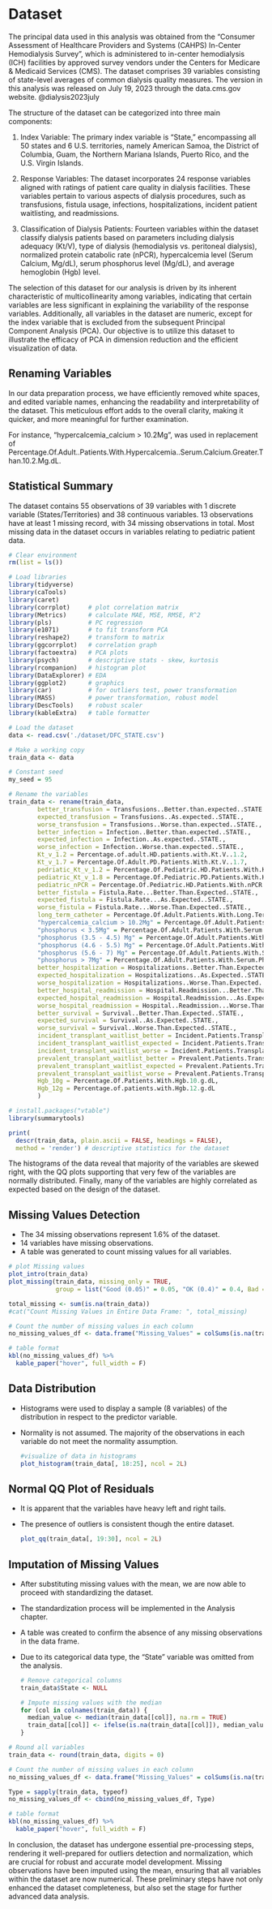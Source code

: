 # Dataset {#dataset}

The principal data used in this analysis was obtained from the "Consumer Assessment of Healthcare Providers and Systems (CAHPS) In-Center Hemodialysis Survey", which is administered to in-center hemodialysis (ICH) facilities by approved survey vendors under the Centers for Medicare & Medicaid Services (CMS). The dataset comprises 39 variables consisting of state-level averages of common dialysis quality measures. The version in this analysis was released on July 19, 2023 through the data.cms.gov website. @dialysis2023july

The structure of the dataset can be categorized into three main components:

1.  Index Variable: The primary index variable is "State," encompassing all 50 states and 6 U.S. territories, namely American Samoa, the District of Columbia, Guam, the Northern Mariana Islands, Puerto Rico, and the U.S. Virgin Islands.

<!-- -->

2.  Response Variables: The dataset incorporates 24 response variables aligned with ratings of patient care quality in dialysis facilities. These variables pertain to various aspects of dialysis procedures, such as transfusions, fistula usage, infections, hospitalizations, incident patient waitlisting, and readmissions.

<!-- -->

3.  Classification of Dialysis Patients: Fourteen variables within the dataset classify dialysis patients based on parameters including dialysis adequacy (Kt/V), type of dialysis (hemodialysis vs. peritoneal dialysis), normalized protein catabolic rate (nPCR), hypercalcemia level (Serum Calcium, Mg/dL), serum phosphorus level (Mg/dL), and average hemoglobin (Hgb) level.

The selection of this dataset for our analysis is driven by its inherent characteristic of multicollinearity among variables, indicating that certain variables are less significant in explaining the variability of the response variables. Additionally, all variables in the dataset are numeric, except for the index variable that is excluded from the subsequent Principal Component Analysis (PCA). Our objective is to utilize this dataset to illustrate the efficacy of PCA in dimension reduction and the efficient visualization of data.

## Renaming Variables

In our data preparation process, we have efficiently removed white spaces, and edited variable names, enhancing the readability and interpretability of the dataset. This meticulous effort adds to the overall clarity, making it quicker, and more meaningful for further examination.

For instance, "hypercalcemia_calcium \> 10.2Mg", was used in replacement of Percentage.Of.Adult..Patients.With.Hypercalcemia..Serum.Calcium.Greater.Than.10.2.Mg.dL.

## Statistical Summary

The dataset contains 55 observations of 39 variables with 1 discrete variable (States/Territories) and 38 continuous variables. 13 observations have at least 1 missing record, with 34 missing observations in total. Most missing data in the dataset occurs in variables relating to pediatric patient data.

```r
# Clear environment
rm(list = ls())

# Load libraries
library(tidyverse)    
library(caTools)
library(caret)
library(corrplot)     # plot correlation matrix
library(Metrics)      # calculate MAE, MSE, RMSE, R^2
library(pls)          # PC regression
library(e1071)        # to fit transform PCA  
library(reshape2)     # transform to matrix
library(ggcorrplot)   # correlation graph
library(factoextra)   # PCA plots
library(psych)        # descriptive stats - skew, kurtosis
library(rcompanion)   # histogram plot
library(DataExplorer) # EDA
library(ggplot2)      # graphics
library(car)          # for outliers test, power transformation
library(MASS)         # power transformation, robust model
library(DescTools)    # robust scaler
library(kableExtra)   # table formatter
```

```r
# Load the dataset
data <- read.csv('./dataset/DFC_STATE.csv')

# Make a working copy
train_data <- data

# Constant seed
my_seed = 95
```

```r
# Rename the variables
train_data <- rename(train_data,
        better_transfusion = Transfusions..Better.than.expected..STATE.,
        expected_transfusion = Transfusions..As.expected..STATE.,
        worse_transfusion = Transfusions..Worse.than.expected..STATE.,
        better_infection = Infection..Better.than.expected..STATE.,
        expected_infection = Infection..As.expected..STATE.,
        worse_infection = Infection..Worse.than.expected..STATE.,
        Kt_v_1.2 = Percentage.of.adult.HD.patients.with.Kt.V..1.2,
        Kt_v_1.7 = Percentage.Of.Adult.PD.Patients.With.Kt.V..1.7,
        pedriatic_Kt_v_1.2 = Percentage.Of.Pediatric.HD.Patients.With.Kt.V..1.2,
        pediatric_Kt_v_1.8 = Percentage.Of.Pediatric.PD.Patients.With.Kt.V..1.8,
        pediatric_nPCR = Percentage.Of.Pediatric.HD.Patients.With.nPCR.In.Use,
        better_fistula = Fistula.Rate...Better.Than.Expected..STATE.,
        expected_fistula = Fistula.Rate...As.Expected..STATE.,
        worse_fistula = Fistula.Rate...Worse.Than.Expected..STATE.,
        long_term_catheter = Percentage.Of.Adult.Patients.With.Long.Term.Catheter.In.Use ,
        "hypercalcemia_calcium > 10.2Mg" = Percentage.Of.Adult.Patients.With.Hypercalcemia..Serum.Calcium.Greater.Than.10.2.Mg.dL.,
        "phosphorus < 3.5Mg" = Percentage.Of.Adult.Patients.With.Serum.Phosphorus.Less.Than.3.5.Mg.dL,
        "phosphorus (3.5 - 4.5) Mg" = Percentage.Of.Adult.Patients.With.Serum.Phosphorus.Between.3.5.4.5.Mg.dL,
        "phosphorus (4.6 - 5.5) Mg" = Percentage.Of.Adult.Patients.With.Serum.Phosphorus.Between.4.6.5.5.Mg.dL,
        "phosphorus (5.6 - 7) Mg" = Percentage.Of.Adult.Patients.With.Serum.Phosphorus.Between.5.6.7.0.Mg.dL,
        "phosphorus > 7Mg" = Percentage.Of.Adult.Patients.With.Serum.Phosphorus.Greater.Than.7.0.Mg.dL,
        better_hospitalization = Hospitalizations..Better.Than.Expected..STATE.,
        expected_hospitalization = Hospitalizations..As.Expected..STATE.,
        worse_hospitalization = Hospitalizations..Worse.Than.Expected..STATE.,
        better_hospital_readmission = Hospital.Readmission...Better.Than.Expected..STATE.,
        expected_hospital_readmission = Hospital.Readmission...As.Expected..STATE.,
        worse_hospital_readmission = Hospital..Readmission...Worse.Than.Expected..STATE.,
        better_survival = Survival..Better.Than.Expected..STATE.,
        expected_survival = Survival..As.Expected..STATE.,
        worse_survival = Survival..Worse.Than.Expected..STATE.,
        incident_transplant_waitlist_better = Incident.Patients.Transplant.Waitlisting..Better.Than.Expected..STATE.,
        incident_transplant_waitlist_expected = Incident.Patients.Transplant.Waitlisting...As.Expected..STATE.,
        incident_transplant_waitlist_worse = Incident.Patients.Transplant.Waitlisting...Worse.Than.Expected..STATE.,
        prevalent_transplant_waitlist_better = Prevalent.Patients.Transplant.Waitlisting..Better.Than.Expected..STATE.,
        prevalent_transplant_waitlist_expected = Prevalent.Patients.Transplant.Waitlisting...As.Expected..STATE.,
        prevalent_transplant_waitlist_worse = Prevalent.Patients.Transplant.Waitlisting...Worse.Than.Expected..STATE.,
        Hgb_10g = Percentage.Of.Patients.With.Hgb.10.g.dL,
        Hgb_12g = Percentage.of.patients.with.Hgb.12.g.dL
        )
```

```r
# install.packages("vtable")
library(summarytools)

print(
  descr(train_data, plain.ascii = FALSE, headings = FALSE),
  method = 'render') # descriptive statistics for the dataset
```

<!-- -->

The histograms of the data reveal that majority of the variables are skewed right, with the QQ plots supporting that very few of the variables are normally distributed. Finally, many of the variables are highly correlated as expected based on the design of the dataset.

## Missing Values Detection

-   The 34 missing observations represent 1.6% of the dataset.
-   14 variables have missing observations.
-   A table was generated to count missing values for all variables.

```r
# plot Missing values
plot_intro(train_data)
plot_missing(train_data, missing_only = TRUE,
             group = list("Good (0.05)" = 0.05, "OK (0.4)" = 0.4, Bad = 0.8, Remove = 1),)

total_missing <- sum(is.na(train_data))
#cat("Count Missing Values in Entire Data Frame: ", total_missing)
```

```r
# Count the number of missing values in each column
no_missing_values_df <- data.frame("Missing_Values" = colSums(is.na(train_data)))

# table format
kbl(no_missing_values_df) %>%
  kable_paper("hover", full_width = F)
```

## Data Distribution

-   Histograms were used to display a sample (8 variables) of the distribution in respect to the predictor variable.

-   Normality is not assumed. The majority of the observations in each variable do not meet the normality assumption.

    ```r
    #visualize of data in histograms
    plot_histogram(train_data[, 18:25], ncol = 2L)
    ```

## Normal QQ Plot of Residuals

-   It is apparent that the variables have heavy left and right tails.

-   The presence of outliers is consistent though the entire dataset.

    ```r
    plot_qq(train_data[, 19:30], ncol = 2L)
    ```

## Imputation of Missing Values

-   After substituting missing values with the mean, we are now able to proceed with standardizing the dataset.

-   The standardization process will be implemented in the Analysis chapter.

-   A table was created to confirm the absence of any missing observations in the data frame.

-   Due to its categorical data type, the "State" variable was omitted from the analysis.

    ```r
    # Remove categorical columns
    train_data$State <- NULL

    # Impute missing values with the median
    for (col in colnames(train_data)) {
      median_value <- median(train_data[[col]], na.rm = TRUE)
      train_data[[col]] <- ifelse(is.na(train_data[[col]]), median_value,     train_data[[col]])
    }
    ```

```r
# Round all variables
train_data <- round(train_data, digits = 0)

# Count the number of missing values in each column
no_missing_values_df <- data.frame("Missing_Values" = colSums(is.na(train_data)))

Type = sapply(train_data, typeof)
no_missing_values_df <- cbind(no_missing_values_df, Type)

# table format
kbl(no_missing_values_df) %>%
  kable_paper("hover", full_width = F)
```

In conclusion, the dataset has undergone essential pre-processing steps, rendering it well-prepared for outliers detection and normalization, which are crucial for robust and accurate model development. Missing observations have been imputed using the mean, ensuring that all variables within the dataset are now numerical. These preliminary steps have not only enhanced the dataset completeness, but also set the stage for further advanced data analysis.
